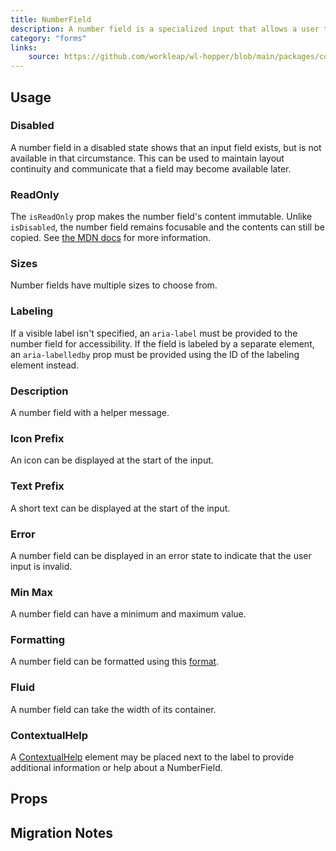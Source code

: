 ```yaml
---
title: NumberField
description: A number field is a specialized input that allows a user to enter a number.
category: "forms"
links:
    source: https://github.com/workleap/wl-hopper/blob/main/packages/components/src/inputs/src/NumberField.tsx
---
```


<Example src="inputs/docs/number-field/preview" isOpen />

## Usage

### Disabled
A number field in a disabled state shows that an input field exists, but is not available in that circumstance. This can be used to maintain layout continuity and communicate that a field may become available later.

<Example src="inputs/docs/number-field/disabled" />

### ReadOnly
The `isReadOnly` prop makes the number field's content immutable. Unlike `isDisabled`, the number field remains focusable and the contents can still be copied. See [the MDN docs](https://developer.mozilla.org/en-US/docs/Web/HTML/Attributes/readonly) for more information.

<Example src="inputs/docs/number-field/readOnly" />

### Sizes
Number fields have multiple sizes to choose from.

<Example src="inputs/docs/number-field/sizes" />

### Labeling
If a visible label isn't specified, an `aria-label` must be provided to the number field for accessibility. If the field is labeled by a separate element, an `aria-labelledby` prop must be provided using the ID of the labeling element instead.

<Example src="inputs/docs/number-field/labeling" />

### Description
A number field with a helper message.

<Example src="inputs/docs/number-field/description" />

### Icon Prefix
An icon can be displayed at the start of the input.

<Example src="inputs/docs/number-field/iconPrefix" />

### Text Prefix
A short text can be displayed at the start of the input.

<Example src="inputs/docs/number-field/textPrefix" />

### Error
A number field can be displayed in an error state to indicate that the user input is invalid.

<Example src="inputs/docs/number-field/error" />

### Min Max
A number field can have a minimum and maximum value.

<Example src="inputs/docs/number-field/minmax" />

### Formatting
A number field can be formatted using this [format](https://developer.mozilla.org/en-US/docs/Web/JavaScript/Reference/Global_Objects/Intl/NumberFormat/NumberFormat).

<Example src="inputs/docs/number-field/formatting" />

### Fluid
A number field can take the width of its container.

<Example src="inputs/docs/number-field/fluid" />

### ContextualHelp

A [ContextualHelp](/components/ContextualHelp) element may be placed next to the label to provide additional information or help about a NumberField.

<Example src="inputs/docs/number-field/ContextualHelp" />

## Props

<PropTable component="NumberField" />

## Migration Notes

<MigrateGuide src="inputs/docs/migration-notes-number-field" />
